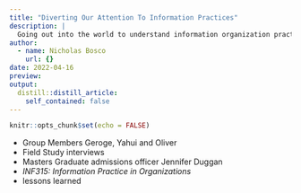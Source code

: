 ```yaml
---
title: "Diverting Our Attention To Information Practices"
description: |
  Going out into the world to understand information organization practices and cultures.
author:
  - name: Nicholas Bosco
    url: {}
date: 2022-04-16
preview: 
output:
  distill::distill_article:
    self_contained: false
---
```



```r
knitr::opts_chunk$set(echo = FALSE)
```
- Group Members Geroge, Yahui and Oliver
- Field Study interviews
- Masters Graduate admissions officer Jennifer Duggan
- *INF315: Information Practice in Organizations*
- lessons learned

